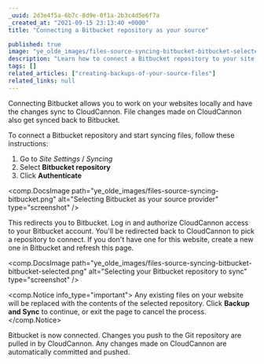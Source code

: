 ```yaml
---
_uuid: 2d3e4f5a-6b7c-8d9e-0f1a-2b3c4d5e6f7a
_created_at: "2021-09-15 23:13:40 +0000"
title: "Connecting a Bitbucket repository as your source"

published: true
image: "ye_olde_images/files-source-syncing-bitbucket-bitbucket-selected.png"
description: "Learn how to connect a Bitbucket repository to your site with CloudCannon."
tags: []
related_articles: ["creating-backups-of-your-source-files"]
related_links: null
---
```


Connecting Bitbucket allows you to work on your websites locally and have the changes sync to CloudCannon. File changes made on CloudCannon also get synced back to Bitbucket.

To connect a Bitbucket repository and start syncing files, follow these instructions:

1. Go to *Site Settings* / *Syncing*
2. Select **Bitbucket repository**
3. Click **Authenticate**

<comp.DocsImage path="ye_olde_images/files-source-syncing-bitbucket.png" alt="Selecting Bitbucket as your source provider" type="screenshot" />

This redirects you to Bitbucket. Log in and authorize CloudCannon access to your Bitbucket account. You'll be redirected back to CloudCannon to pick a repository to connect. If you don't have one for this website, create a new one in Bitbucket and refresh this page.

<comp.DocsImage path="ye_olde_images/files-source-syncing-bitbucket-bitbucket-selected.png" alt="Selecting your Bitbucket repository to sync" type="screenshot" />

<comp.Notice info_type="important">
  Any existing files on your website will be replaced with the contents of the selected repository. Click **Backup and Sync** to continue, or exit the page to cancel the process.
</comp.Notice>

Bitbucket is now connected. Changes you push to the Git repository are pulled in by CloudCannon. Any changes made on CloudCannon are automatically committed and pushed.
